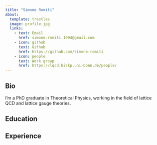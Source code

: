 ```yaml
---
title: "Simone Romiti"
about:
  template: trestles
  image: profile.jpg
  links:
    - text: Email
      href: simone.romiti.1994@gmail.com
    - icon: github
      text: Github
      href: https://github.com/simone-romiti
    - icon: people
      text: Work group
      href: https://lqcd.hiskp.uni-bonn.de/people/
---
```



## Bio

I'm a PhD graduate in Theoretical Physics,
working in the field of lattice QCD and lattice gauge theories.

## Education


## Experience

